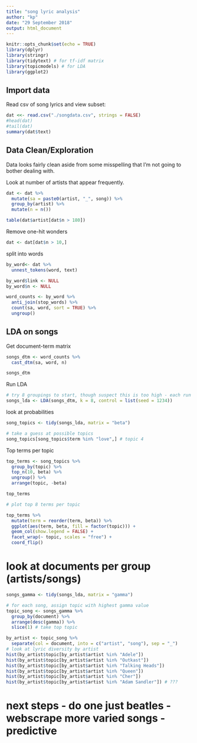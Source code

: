 ```yaml
---
title: "song lyric analysis"
author: "kp"
date: "29 September 2018"
output: html_document
---
```


```r
knitr::opts_chunk$set(echo = TRUE)
library(dplyr)
library(stringr)
library(tidytext) # for tf-idf matrix
library(topicmodels) # for LDA
library(ggplot2)
```

## Import data
Read csv of song lyrics and view subset:
```r
dat <<- read.csv("./songdata.csv", strings = FALSE)
#head(dat)
#tail(dat)
summary(dat$text)
```

## Data Clean/Exploration
Data looks fairly clean aside from some misspelling that I'm not going to bother dealing with.

Look at number of artists that appear frequently.

```r
dat <- dat %>% 
  mutate(sa = paste0(artist, "_", song)) %>% 
  group_by(artist) %>% 
  mutate(n = n())

table(dat$artist[dat$n > 180])
```



Remove one-hit wonders
```r
dat <- dat[dat$n > 10,]
```

split into words
```r
by_word<- dat %>%
  unnest_tokens(word, text) 

by_word$link <- NULL
by_word$n <- NULL

word_counts <- by_word %>%
  anti_join(stop_words) %>%
  count(sa, word, sort = TRUE) %>%
  ungroup()

```

## LDA on songs

Get document-term matrix
```r
songs_dtm <- word_counts %>%
  cast_dtm(sa, word, n)

songs_dtm
```

Run LDA

```r
# try 8 groupings to start, though suspect this is too high - each run takes ~30 mins on full data
songs_lda <- LDA(songs_dtm, k = 8, control = list(seed = 1234))

```

look at probabilities
```r
song_topics <- tidy(songs_lda, matrix = "beta")

# take a guess at possible topics
song_topics[song_topics$term %in% "love",] # topic 4

```


Top terms per topic
```r
top_terms <- song_topics %>%
  group_by(topic) %>%
  top_n(10, beta) %>%
  ungroup() %>%
  arrange(topic, -beta)

top_terms
```
  
```r
# plot top 8 terms per topic

top_terms %>%
  mutate(term = reorder(term, beta)) %>%
  ggplot(aes(term, beta, fill = factor(topic))) +
  geom_col(show.legend = FALSE) +
  facet_wrap(~ topic, scales = "free") +
  coord_flip()
```

# look at documents per group (artists/songs)

```r
songs_gamma <- tidy(songs_lda, matrix = "gamma")

# for each song, assign topic with highest gamma value
topic_song <- songs_gamma %>% 
  group_by(document) %>% 
  arrange(desc(gamma)) %>% 
  slice(1) # take top topic

by_artist <- topic_song %>% 
  separate(col = document, into = c("artist", "song"), sep = "_")
# look at lyric diversity by artist
hist(by_artist$topic[by_artist$artist %in% "Adele"])
hist(by_artist$topic[by_artist$artist %in% "Outkast"])
hist(by_artist$topic[by_artist$artist %in% "Talking Heads"])
hist(by_artist$topic[by_artist$artist %in% "Queen"])
hist(by_artist$topic[by_artist$artist %in% "Cher"])
hist(by_artist$topic[by_artist$artist %in% "Adam Sandler"]) # ???

```

  
# next steps - do one just beatles - webscrape more varied songs - predictive 